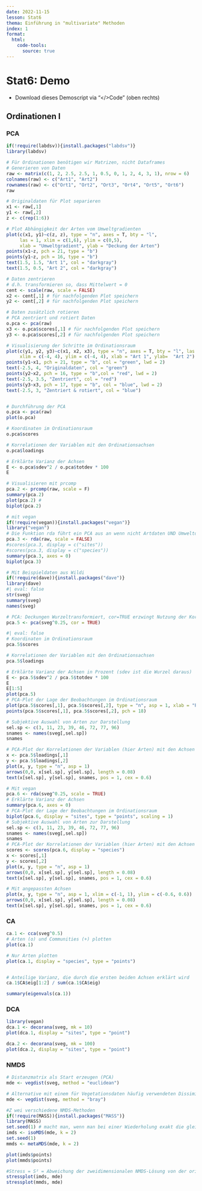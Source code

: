 ```yaml
---
date: 2022-11-15
lesson: Stat6
thema: Einführung in "multivariate" Methoden
index: 1
format:
  html:
    code-tools:
      source: true
---
```


# Stat6: Demo

-   Download dieses Demoscript via "\</\>Code" (oben rechts)

## Ordinationen I

### PCA

```r

if(!require(labdsv)){install.packages("labdsv")}
library(labdsv)

# Für Ordinationen benötigen wir Matrizen, nicht Dataframes
# Generieren von Daten
raw <- matrix(c(1, 2, 2.5, 2.5, 1, 0.5, 0, 1, 2, 4, 3, 1), nrow = 6)
colnames(raw) <- c("Art1", "Art2")
rownames(raw) <- c("Ort1", "Ort2", "Ort3", "Ort4", "Ort5", "Ort6")
raw

# Originaldaten für Plot separieren
x1 <- raw[,1]
y1 <- raw[,2]
z <- c(rep(1:6)) 

# Plot Abhängigkeit der Arten vom Umweltgradienten
plot(c(x1, y1)~c(z, z), type = "n", axes = T, bty = "l", 
     las = 1, xlim = c(1,6), ylim = c(0,5),
     xlab = "Umweltgradient", ylab = "Deckung der Arten")
points(x1~z, pch = 21, type = "b")
points(y1~z, pch = 16, type = "b")
text(1.5, 1.5, "Art 1", col = "darkgray")
text(1.5, 0.5, "Art 2", col = "darkgray")

# Daten zentrieren
# d.h. transformieren so, dass Mittelwert = 0
cent <- scale(raw, scale = FALSE)
x2 <- cent[,1] # für nachfolgenden Plot speichern
y2 <- cent[,2] # für nachfolgenden Plot speichern

# Daten zusätzlich rotieren 
# PCA zentriert und rotiert Daten
o.pca <- pca(raw)
x3 <- o.pca$scores[,1] # für nachfolgenden Plot speichern
y3 <- o.pca$scores[,2] # für nachfolgenden Plot speichern

# Visualisierung der Schritte im Ordinationsraum
plot(c(y1, y2, y3)~c(x1, x2, x3), type = "n", axes = T, bty = "l", las = 1,
     xlim = c(-4, 4), ylim = c(-4, 4), xlab = "Art 1", ylab=  "Art 2")
points(y1~x1, pch = 21, type = "b", col = "green", lwd = 2)
text(-2.5, 4, "Originaldaten", col = "green")
points(y2~x2, pch = 16, type = "b",col = "red", lwd = 2)
text(-2.5, 3.5, "Zentriert", col = "red")
points(y3~x3, pch = 17, type = "b", col = "blue", lwd = 2)
text(-2.5, 3, "Zentriert & rotiert", col = "blue")


# Durchführung der PCA
o.pca <- pca(raw)
plot(o.pca)

# Koordinaten im Ordinationsraum
o.pca$scores

# Korrelationen der Variablen mit den Ordinationsachsen
o.pca$loadings

# Erklärte Varianz der Achsen
E <- o.pca$sdev^2 / o.pca$totdev * 100
E

# Visualisieren mit prcomp
pca.2 <- prcomp(raw, scale = F)
summary(pca.2)
plot(pca.2) # 
biplot(pca.2)

# mit vegan
if(!require(vegan)){install.packages("vegan")}
library("vegan")
# Die Funktion rda führt ein PCA aus an wenn nicht Artdaten UND Umweltdaten definiert werden
pca.3 <- rda(raw, scale = FALSE)
#scores(pca.3, display = c("sites"))
#scores(pca.3, display = c("species"))
summary(pca.3, axes = 0)
biplot(pca.3)


```

```r
# Mit Beispieldaten aus Wildi
if(!require(dave)){install.packages("dave")}
library(dave)
#| eval: false
str(sveg)
summary(sveg)
names(sveg)
```

```r
# PCA: Deckungen Wurzeltransformiert, cor=TRUE erzwingt Nutzung der Korrelationsmatrix
pca.5 <- pca(sveg^0.25, cor = TRUE)
```

```r
#| eval: false
# Koordinaten im Ordinationsraum
pca.5$scores

# Korrelationen der Variablen mit den Ordinationsachsen
pca.5$loadings
```

```r

# Erklärte Varianz der Achsen in Prozent (sdev ist die Wurzel daraus)
E <- pca.5$sdev^2 / pca.5$totdev * 100
E
E[1:5]
plot(pca.5)
# PCA-Plot der Lage der Beobachtungen im Ordinationsraum
plot(pca.5$scores[,1], pca.5$scores[,2], type = "n", asp = 1, xlab = "PC1", ylab = "PC2")
points(pca.5$scores[,1], pca.5$scores[,2], pch = 18)

# Subjektive Auswahl von Arten zur Darstellung
sel.sp <- c(3, 11, 23, 39, 46, 72, 77, 96)
snames <- names(sveg[,sel.sp])
snames

# PCA-Plot der Korrelationen der Variablen (hier Arten) mit den Achsen (h)
x <- pca.5$loadings[,1]
y <- pca.5$loadings[,2]
plot(x, y, type = "n", asp = 1)
arrows(0,0, x[sel.sp], y[sel.sp], length = 0.08)
text(x[sel.sp], y[sel.sp], snames, pos = 1, cex = 0.6)

# Mit vegan
pca.6 <- rda(sveg^0.25, scale = TRUE)
# Erklärte Varianz der Achsen
summary(pca.6, axes = 0)
# PCA-Plot der Lage der Beobachtungen im Ordinationsraum
biplot(pca.6, display = "sites", type = "points", scaling = 1)
# Subjektive Auswahl von Arten zur Darstellung
sel.sp <- c(3, 11, 23, 39, 46, 72, 77, 96)
snames <- names(sveg[,sel.sp])
snames
# PCA-Plot der Korrelationen der Variablen (hier Arten) mit den Achsen (h)
scores <- scores(pca.6, display = "species")
x <- scores[,1]
y <- scores[,2]
plot(x, y, type = "n", asp = 1)
arrows(0,0, x[sel.sp], y[sel.sp], length = 0.08)
text(x[sel.sp], y[sel.sp], snames, pos = 1, cex = 0.6)

# Mit angepassten Achsen
plot(x, y, type = "n", asp = 1, xlim = c(-1, 1), ylim = c(-0.6, 0.6))
arrows(0,0, x[sel.sp], y[sel.sp], length = 0.08)
text(x[sel.sp], y[sel.sp], snames, pos = 1, cex = 0.6)


```

### CA

```r

ca.1 <- cca(sveg^0.5)
# Arten (o) und Communities (+) plotten
plot(ca.1)

# Nur Arten plotten
plot(ca.1, display = "species", type = "points")


# Anteilige Varianz, die durch die ersten beiden Achsen erklärt wird
ca.1$CA$eig[1:2] / sum(ca.1$CA$eig)

summary(eigenvals(ca.1))
```

### DCA

```r

library(vegan)
dca.1 <- decorana(sveg, mk = 10)
plot(dca.1, display = "sites", type = "point")

dca.2 <- decorana(sveg, mk = 100)
plot(dca.2, display = "sites", type = "point")
```

### NMDS

```r
# Distanzmatrix als Start erzeugen (PCA)
mde <- vegdist(sveg, method = "euclidean")

# Alternative mit einem für Vegetationsdaten häufig verwendeten Dissimilarity-index
mde <- vegdist(sveg, method = "bray")

#Z wei verschiedene NMDS-Methoden
if(!require(MASS)){install.packages("MASS")}
library(MASS)
set.seed(1) # macht man, wenn man bei einer Wiederholung exakt die gleichen Ergebnisse will
imds <- isoMDS(mde, k = 2)
set.seed(1)
mmds <- metaMDS(mde, k = 2)

plot(imds$points)
plot(mmds$points)

#Stress = S² = Abweichung der zweidimensionalen NMDS-Lösung von der originalen Distanzmatrix
stressplot(imds, mde)
stressplot(mmds, mde)
```
